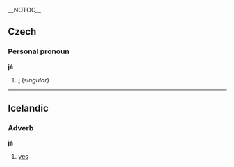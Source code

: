 __NOTOC__
==Czech==
===Personal pronoun===
'''já'''
#[[I]] (''singular'')

----
==Icelandic==
===Adverb===
'''já'''
# [[yes]]
